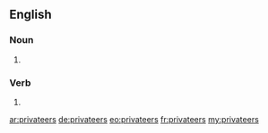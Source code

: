 ==English==

===Noun===
{{head|en|plural}}

# {{plural of|privateer|lang=en|nocat=1}}

===Verb===
{{head|en}}
# {{en-third-person singular of|privateer}}

[[ar:privateers]]
[[de:privateers]]
[[eo:privateers]]
[[fr:privateers]]
[[my:privateers]]